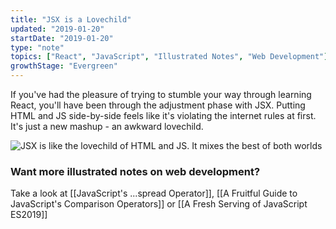 ```yaml
---
title: "JSX is a Lovechild"
updated: "2019-01-20"
startDate: "2019-01-20"
type: "note"
topics: ["React", "JavaScript", "Illustrated Notes", "Web Development"]
growthStage: "Evergreen"
---
```


If you've had the pleasure of trying to stumble your way through learning React, you'll have been through the adjustment phase with JSX. Putting HTML and JS side-by-side feels like it's violating the internet rules at first. It's just a new mashup - an awkward lovechild.

<img
    alt="JSX is like the lovechild of HTML and JS. It mixes the best of both worlds"
    src="https://res.cloudinary.com/dg3gyk0gu/image/upload/c_scale,w_900/v1592262858/maggieappleton.com/egghead-course-notes/JSX_Final_2x.png"
/>

### Want more illustrated notes on web development?

Take a look at [[JavaScript's ...spread Operator]], [[A Fruitful Guide to JavaScript's Comparison Operators]] or [[A Fresh Serving of JavaScript ES2019]]
